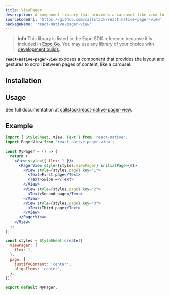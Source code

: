 ```yaml
---
title: ViewPager
description: A component library that provides a carousel-like view to swipe through pages of content.
sourceCodeUrl: 'https://github.com/callstack/react-native-pager-view'
packageName: 'react-native-pager-view'
---
```



> **info** This library is listed in the Expo SDK reference because it is included in [Expo Go](https://expo.dev/go). You may use any library of your choice with [development builds](/develop/development-builds/introduction/).

**`react-native-pager-view`** exposes a component that provides the layout and gestures to scroll between pages of content, like a carousel.

<ContentSpotlight file="sdk/viewpager.mp4" loop={false} />

<PlatformsSection android emulator ios simulator />

## Installation

<APIInstallSection href="https://github.com/callstack/react-native-pager-view#linking" />

## Usage

See full documentation at [callstack/react-native-pager-view](https://github.com/callstack/react-native-pager-view).

## Example

```jsx App.js
import { StyleSheet, View, Text } from 'react-native';
import PagerView from 'react-native-pager-view';

const MyPager = () => {
  return (
    <View style={{ flex: 1 }}>
      <PagerView style={styles.viewPager} initialPage={0}>
        <View style={styles.page} key="1">
          <Text>First page</Text>
          <Text>Swipe ➡️</Text>
        </View>
        <View style={styles.page} key="2">
          <Text>Second page</Text>
        </View>
        <View style={styles.page} key="3">
          <Text>Third page</Text>
        </View>
      </PagerView>
    </View>
  );
};

const styles = StyleSheet.create({
  viewPager: {
    flex: 1,
  },
  page: {
    justifyContent: 'center',
    alignItems: 'center',
  },
});

export default MyPager;
```
